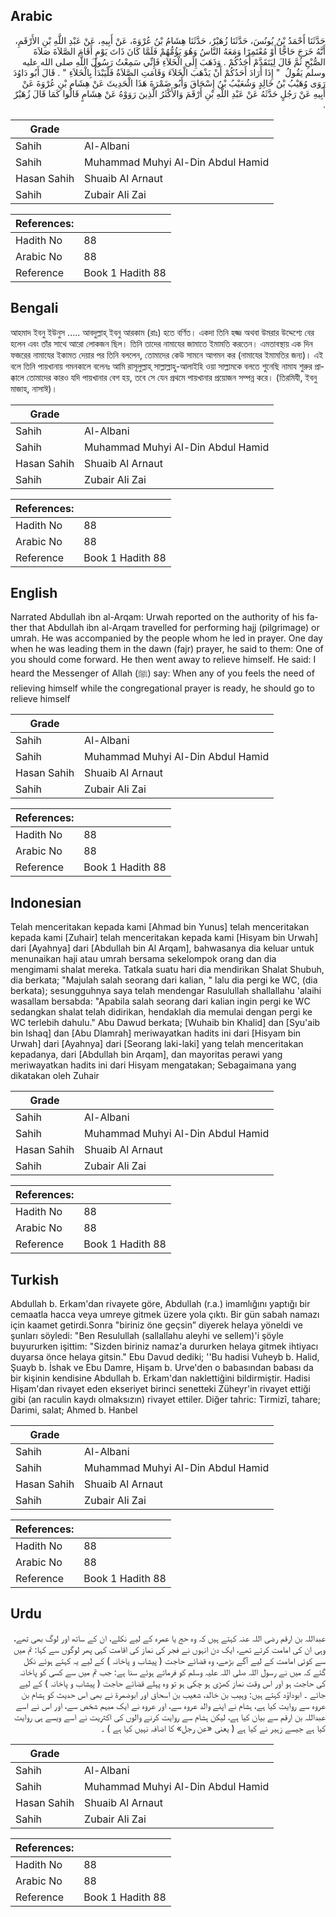 ## Arabic


<div dir="rtl" lang="ar" style={{fontSize:'larger',backgroundColor:'#f8f9fa',padding:20}}>
حَدَّثَنَا أَحْمَدُ بْنُ يُونُسَ، حَدَّثَنَا زُهَيْرٌ، حَدَّثَنَا هِشَامُ بْنُ عُرْوَةَ، عَنْ أَبِيهِ، عَنْ عَبْدِ اللَّهِ بْنِ الأَرْقَمِ، أَنَّهُ خَرَجَ حَاجًّا أَوْ مُعْتَمِرًا وَمَعَهُ النَّاسُ وَهُوَ يَؤُمُّهُمْ فَلَمَّا كَانَ ذَاتَ يَوْمٍ أَقَامَ الصَّلاَةَ صَلاَةَ الصُّبْحِ ثُمَّ قَالَ لِيَتَقَدَّمْ أَحَدُكُمْ ‏.‏ وَذَهَبَ إِلَى الْخَلاَءِ فَإِنِّي سَمِعْتُ رَسُولَ اللَّهِ صلى الله عليه وسلم يَقُولُ ‏ "‏ إِذَا أَرَادَ أَحَدُكُمْ أَنْ يَذْهَبَ الْخَلاَءَ وَقَامَتِ الصَّلاَةُ فَلْيَبْدَأْ بِالْخَلاَءِ ‏"‏ ‏.‏ قَالَ أَبُو دَاوُدَ رَوَى وُهَيْبُ بْنُ خَالِدٍ وَشُعَيْبُ بْنُ إِسْحَاقَ وَأَبُو ضَمْرَةَ هَذَا الْحَدِيثَ عَنْ هِشَامِ بْنِ عُرْوَةَ عَنْ أَبِيهِ عَنْ رَجُلٍ حَدَّثَهُ عَنْ عَبْدِ اللَّهِ بْنِ أَرْقَمَ وَالأَكْثَرُ الَّذِينَ رَوَوْهُ عَنْ هِشَامٍ قَالُوا كَمَا قَالَ زُهَيْرٌ ‏.‏
</div>
<div style={{backgroundColor:'#f8f9fa',padding:20, marginBottom: 10}}><table> <thead> <tr> <th>Grade</th> <th></th> </tr> </thead> <tbody> <tr><td>Sahih</td><td>Al-Albani</td></tr><tr><td>Sahih</td><td>Muhammad Muhyi Al-Din Abdul Hamid</td></tr><tr><td>Hasan Sahih</td><td>Shuaib Al Arnaut</td></tr><tr><td>Sahih</td><td>Zubair Ali Zai</td></tr></tbody></table><table> <thead> <tr> <th>References:</th> <th></th> </tr> </thead> <tbody><tr><td>Hadith No</td><td>88</td></tr><tr><td>Arabic No</td><td>88</td></tr><tr><td>Reference</td><td>Book 1 Hadith 88</td></tr></tbody></table></div>

## Bengali


<div dir="ltr" lang="bn" style={{fontSize:'larger',backgroundColor:'#f8f9fa',padding:20}}>
আহমাদ ইবনু ইউনুস ..... আবদুল্লাহ্ ইবনু আরকাম (রাঃ) হতে বর্ণিত। একদা তিনি হজ্জ অথবা উমরার উদ্দেশ্যে বের হলেন এবং তাঁর সাথে আরো লোকজন ছিল। তিনি তাদের নামাযের জামাতে ইমামতি করতেন। এমতাবস্থায় এক দিন ফজরের নামাযের ইকামত দেয়ার পর তিনি বললেন, তোমাদের কেউ সামনে আগমন কর (নামাযের ইমামতির জন্য)। এই বলে তিনি পায়খানায় গমনকালে বলেনঃ আমি রাসূলুল্লাহ্ সাল্লাল্লাহু-আলাইহি ওয়া সাল্লামকে বলতে শুনেছি নামায শুরুর প্রাক্কালে তোমাদের কারও যদি পায়খানার বেগ হয়, তবে সে যেন প্রথমে পায়খানার প্রয়োজন সম্পন্ন করে। (তিরমিযী, ইবনু মাজাহ, নাসাঈ)।
</div>
<div style={{backgroundColor:'#f8f9fa',padding:20, marginBottom: 10}}><table> <thead> <tr> <th>Grade</th> <th></th> </tr> </thead> <tbody> <tr><td>Sahih</td><td>Al-Albani</td></tr><tr><td>Sahih</td><td>Muhammad Muhyi Al-Din Abdul Hamid</td></tr><tr><td>Hasan Sahih</td><td>Shuaib Al Arnaut</td></tr><tr><td>Sahih</td><td>Zubair Ali Zai</td></tr></tbody></table><table> <thead> <tr> <th>References:</th> <th></th> </tr> </thead> <tbody><tr><td>Hadith No</td><td>88</td></tr><tr><td>Arabic No</td><td>88</td></tr><tr><td>Reference</td><td>Book 1 Hadith 88</td></tr></tbody></table></div>

## English


<div dir="ltr" lang="en" style={{fontSize:'larger',backgroundColor:'#f8f9fa',padding:20}}>
Narrated Abdullah ibn al-Arqam: Urwah reported on the authority of his father that Abdullah ibn al-Arqam travelled for performing hajj (pilgrimage) or umrah. He was accompanied by the people whom he led in prayer. One day when he was leading them in the dawn (fajr) prayer, he said to them: One of you should come forward. He then went away to relieve himself. He said: I heard the Messenger of Allah (ﷺ) say: When any of you feels the need of relieving himself while the congregational prayer is ready, he should go to relieve himself
</div>
<div style={{backgroundColor:'#f8f9fa',padding:20, marginBottom: 10}}><table> <thead> <tr> <th>Grade</th> <th></th> </tr> </thead> <tbody> <tr><td>Sahih</td><td>Al-Albani</td></tr><tr><td>Sahih</td><td>Muhammad Muhyi Al-Din Abdul Hamid</td></tr><tr><td>Hasan Sahih</td><td>Shuaib Al Arnaut</td></tr><tr><td>Sahih</td><td>Zubair Ali Zai</td></tr></tbody></table><table> <thead> <tr> <th>References:</th> <th></th> </tr> </thead> <tbody><tr><td>Hadith No</td><td>88</td></tr><tr><td>Arabic No</td><td>88</td></tr><tr><td>Reference</td><td>Book 1 Hadith 88</td></tr></tbody></table></div>

## Indonesian


<div dir="ltr" lang="id" style={{fontSize:'larger',backgroundColor:'#f8f9fa',padding:20}}>
Telah menceritakan kepada kami [Ahmad bin Yunus] telah menceritakan kepada kami [Zuhair] telah menceritakan kepada kami [Hisyam bin Urwah] dari [Ayahnya] dari [Abdullah bin Al Arqam], bahwasanya dia keluar untuk menunaikan haji atau umrah bersama sekelompok orang dan dia mengimami shalat mereka. Tatkala suatu hari dia mendirikan Shalat Shubuh, dia berkata; "Majulah salah seorang dari kalian, " lalu dia pergi ke WC, (dia berkata); sesungguhnya saya telah mendengar Rasulullah shallallahu 'alaihi wasallam bersabda: "Apabila salah seorang dari kalian ingin pergi ke WC sedangkan shalat telah didirikan, hendaklah dia memulai dengan pergi ke WC terlebih dahulu." Abu Dawud berkata; [Wuhaib bin Khalid] dan [Syu'aib bin Ishaq] dan [Abu Dlamrah] meriwayatkan hadits ini dari [Hisyam bin Urwah] dari [Ayahnya] dari [Seorang laki-laki] yang telah menceritakan kepadanya, dari [Abdullah bin Arqam], dan mayoritas perawi yang meriwayatkan hadits ini dari Hisyam mengatakan; Sebagaimana yang dikatakan oleh Zuhair
</div>
<div style={{backgroundColor:'#f8f9fa',padding:20, marginBottom: 10}}><table> <thead> <tr> <th>Grade</th> <th></th> </tr> </thead> <tbody> <tr><td>Sahih</td><td>Al-Albani</td></tr><tr><td>Sahih</td><td>Muhammad Muhyi Al-Din Abdul Hamid</td></tr><tr><td>Hasan Sahih</td><td>Shuaib Al Arnaut</td></tr><tr><td>Sahih</td><td>Zubair Ali Zai</td></tr></tbody></table><table> <thead> <tr> <th>References:</th> <th></th> </tr> </thead> <tbody><tr><td>Hadith No</td><td>88</td></tr><tr><td>Arabic No</td><td>88</td></tr><tr><td>Reference</td><td>Book 1 Hadith 88</td></tr></tbody></table></div>

## Turkish


<div dir="ltr" lang="tr" style={{fontSize:'larger',backgroundColor:'#f8f9fa',padding:20}}>
Abdullah b. Erkam'dan rivayete göre, Abdullah (r.a.) imamlığını yaptığı bir cemaatla hacca veya umreye gitmek üzere yola çıktı. Bir gün sabah namazı için kaamet getirdi.Sonra "biriniz öne geçsin” diyerek helaya yöneldi ve şunları söyledi: "Ben Resulullah (sallallahu aleyhi ve sellem)'i şöyle buyururken işittim: "Sizden biriniz namaz'a dururken helaya gitmek ihtiyacı duyarsa önce helaya gitsin." Ebu Davud dediki; ''Bu hadisi Vuheyb b. Halid, Şuayb b. İshak ve Ebu Damre, Hişam b. Urve'den o babasından babası da bir kişinin kendisine Abdullah b. Erkam'dan naklettiğini bildirmiştir. Hadisi Hişam'dan rivayet eden ekseriyet birinci senetteki Züheyr'in rivayet ettiği gibi (an raculin kaydı olmaksızın) rivayet ettiler. Diğer tahric: Tirmizî, tahare; Darimi, salat; Ahmed b. Hanbel
</div>
<div style={{backgroundColor:'#f8f9fa',padding:20, marginBottom: 10}}><table> <thead> <tr> <th>Grade</th> <th></th> </tr> </thead> <tbody> <tr><td>Sahih</td><td>Al-Albani</td></tr><tr><td>Sahih</td><td>Muhammad Muhyi Al-Din Abdul Hamid</td></tr><tr><td>Hasan Sahih</td><td>Shuaib Al Arnaut</td></tr><tr><td>Sahih</td><td>Zubair Ali Zai</td></tr></tbody></table><table> <thead> <tr> <th>References:</th> <th></th> </tr> </thead> <tbody><tr><td>Hadith No</td><td>88</td></tr><tr><td>Arabic No</td><td>88</td></tr><tr><td>Reference</td><td>Book 1 Hadith 88</td></tr></tbody></table></div>

## Urdu


<div dir="rtl" lang="ur" style={{fontSize:'larger',backgroundColor:'#f8f9fa',padding:20}}>
عبداللہ بن ارقم رضی اللہ عنہ کہتے ہیں کہ وہ حج یا عمرہ کے لیے نکلے، ان کے ساتھ اور لوگ بھی تھے، وہی ان کی امامت کرتے تھے، ایک دن انہوں نے فجر کی نماز کی اقامت کہی پھر لوگوں سے کہا: تم میں سے کوئی امامت کے لیے آگے بڑھے، وہ قضائے حاجت ( پیشاب و پاخانہ ) کے لیے یہ کہتے ہوئے نکل گئے کہ میں نے رسول اللہ صلی اللہ علیہ وسلم کو فرماتے ہوئے سنا ہے: جب تم میں سے کسی کو پاخانہ کی حاجت ہو اور اس وقت نماز کھڑی ہو چکی ہو تو وہ پہلے قضائے حاجت ( پیشاب و پاخانہ ) کے لیے جائے ۔ ابوداؤد کہتے ہیں: وہیب بن خالد، شعیب بن اسحاق اور ابوضمرۃ نے بھی اس حدیث کو ہشام بن عروہ سے روایت کیا ہے، ہشام نے اپنے والد عروہ سے، اور عروہ نے ایک مبہم شخص سے، اور اس نے اسے عبداللہ بن ارقم سے بیان کیا ہے، لیکن ہشام سے روایت کرنے والوں کی اکثریت نے اسے ویسے ہی روایت کیا ہے جیسے زہیر نے کیا ہے ( یعنی «عن رجل» کا اضافہ نہیں کیا ہے ) ۔
</div>
<div style={{backgroundColor:'#f8f9fa',padding:20, marginBottom: 10}}><table> <thead> <tr> <th>Grade</th> <th></th> </tr> </thead> <tbody> <tr><td>Sahih</td><td>Al-Albani</td></tr><tr><td>Sahih</td><td>Muhammad Muhyi Al-Din Abdul Hamid</td></tr><tr><td>Hasan Sahih</td><td>Shuaib Al Arnaut</td></tr><tr><td>Sahih</td><td>Zubair Ali Zai</td></tr></tbody></table><table> <thead> <tr> <th>References:</th> <th></th> </tr> </thead> <tbody><tr><td>Hadith No</td><td>88</td></tr><tr><td>Arabic No</td><td>88</td></tr><tr><td>Reference</td><td>Book 1 Hadith 88</td></tr></tbody></table></div>